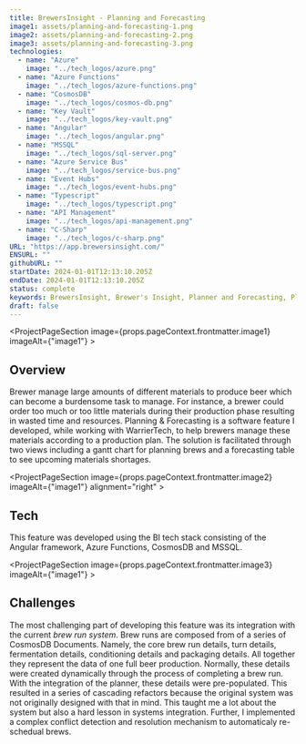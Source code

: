 ```yaml
---
title: BrewersInsight - Planning and Forecasting
image1: assets/planning-and-forecasting-1.png
image2: assets/planning-and-forecasting-2.png
image3: assets/planning-and-forecasting-3.png
technologies:
  - name: "Azure"
    image: "../tech_logos/azure.png"
  - name: "Azure Functions"
    image: "../tech_logos/azure-functions.png"
  - name: "CosmosDB"
    image: "../tech_logos/cosmos-db.png"
  - name: "Key Vault"
    image: "../tech_logos/key-vault.png"
  - name: "Angular"
    image: "../tech_logos/angular.png"
  - name: "MSSQL"
    image: "../tech_logos/sql-server.png"
  - name: "Azure Service Bus"
    image: "../tech_logos/service-bus.png"
  - name: "Event Hubs"
    image: "../tech_logos/event-hubs.png"
  - name: "Typescript"
    image: "../tech_logos/typescript.png"
  - name: "API Management"
    image: "../tech_logos/api-management.png"
  - name: "C-Sharp"
    image: "../tech_logos/c-sharp.png"
URL: "https://app.brewersinsight.com/"
ENSURL: ""
githubURL: ""
startDate: 2024-01-01T12:13:10.205Z
endDate: 2024-01-01T12:13:10.205Z
status: complete
keywords: BrewersInsight, Brewer's Insight, Planner and Forecasting, Planning and Forecasting, brew planner, material forecasting, brewing production planning, beer production management, brewery materials management, brew run integration, Gantt chart brew planner, forecasting material shortages, angular brewing app, CosmosDB brew system, brewing solutions, systems integration brewing, Devin Davis
draft: false
---
```


<ProjectPageSection image={props.pageContext.frontmatter.image1} imageAlt={"image1"} >

## Overview

Brewer manage large amounts of different materials to produce beer which can become a burdensome task to manage. For instance, a brewer could order too much or too little materials during their production phase resulting in wasted time and resources. Planning & Forecasting is a software feature I developed, while working with WarrierTech, to help brewers manage these materials according to a production plan. The solution is facilitated through two views including a gantt chart for planning brews and a forecasting table to see upcoming materials shortages.
</ProjectPageSection>

<ProjectPageSection image={props.pageContext.frontmatter.image2} imageAlt={"image1"} alignment="right" >

## Tech

This feature was developed using the BI tech stack consisting of the Angular framework, Azure Functions, CosmosDB and MSSQL.
<TechListing technologies={props.pageContext.frontmatter.technologies} />
</ProjectPageSection>

<ProjectPageSection image={props.pageContext.frontmatter.image3} imageAlt={"image1"} >

## Challenges

The most challenging part of developing this feature was its integration with the current *brew run system*. Brew runs are composed from of a series of CosmosDB Documents. Namely, the core brew run details, turn details, fermentation details, conditioning details and packaging details. All together they represent the data of one full beer production. Normally, these details were created dynamically through the process of completing a brew run. With the integration of the planner, these details were pre-populated. This resulted in a series of cascading refactors because the original system was not originally designed with that in mind. This taught me a lot about the system but also a hard lesson in systems integration. Further, I implemented a complex conflict detection and resolution mechanism to automaticaly re-schedual brews.
</ProjectPageSection>
